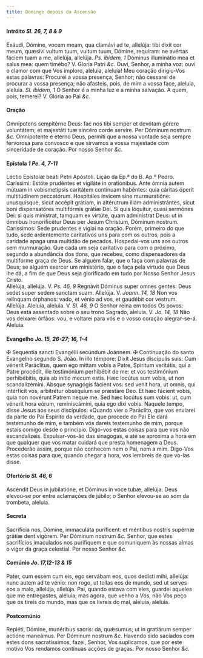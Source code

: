```yaml
---
title: Domingo depois da Ascensão
---
```


#### Intróito <em>Sl. 26, 7, 8 & 9</em>

<div class="grid grid-cols-2 gap-5">
  <span class="text-justify">
    Exáudi, Dómine, vocem meam, qua clamávi ad te, allelúja: tibi dixit cor
    meum, quæsívi vultum tuum, vultum tuum, Dómine, requíram: ne avértas fáciem
    tuam a me, allelúja, allelúja. <em>Ps. ibidem, 1</em> Dóminus illuminátio
    mea et salus mea: quem timébo? V. Gloria Patri <em>&c.</em>
  </span>
  <span class="text-justify">
    Ouvi, Senhor, a minha voz: ouvi o clamor com que Vos imploro, aleluia,
    aleluia! Meu coração dirigiu-Vos estas palavras: Procurei a vossa presença,
    Senhor; não cessarei de procurar a vossa presença; não afasteis, pois, de
    mim a vossa face, aleluia, aleluia. <em>Sl. ibidem, 1</em> Ó Senhor é a
    minha luz e a minha salvação. A quem, pois, temerei? V. Glória ao Pai
    <em>&c.</em>
  </span>
</div>

#### Oração

<div class="grid grid-cols-2 gap-5">
  <span class="text-justify">
    Omnípotens sempitérne Deus: fac nos tibi semper et devótam gérere
    voluntátem; et majestáti tuæ sincéro corde servíre. Per Dóminum nostrum
    <em>&c.</em>
  </span>
  <span class="text-justify">
    Omnipotente e eterno Deus, permiti que a nossa vontade seja sempre fervorosa
    para convosco e que sirvamos a vossa majestade com sinceridade de coração.
    Por nosso Senhor <em>&c.</em>
  </span>
</div>

#### Epístola <em>1 Pe. 4, 7-11</em>

<div class="grid grid-cols-2 gap-5">
  <span class="text-justify">Léctio Epístolæ beáti Petri Apóstoli.</span>
  <span class="text-justify">Lição da Ep.ª do B. Ap.º Pedro.</span>
  <span class="text-justify">
    Caríssimi: Estóte prudéntes et vigiláte in oratiónibus. Ante ómnia autem
    mútuam in vobismetípsis caritátem contínuam habéntes: quia cáritas óperit
    multitúdinem peccatórum. Hospitáles ínvicem sine murmuratióne: unusquísque,
    sicut accépit grátiam, in altérutrum illam administrántes, sicut boni
    dispensatóres multifórmis grátiæ Dei. Si quis lóquitur, quasi sermónes Dei:
    si quis minístrat, tamquam ex virtúte, quam adminístrat Deus: ut in ómnibus
    honorificétur Deus per Jesum Christum, Dóminum nostrum.
  </span>
  <span class="text-justify">
    Caríssimos: Sede prudentes e vigiai na oração. Porém, primeiro do que tudo,
    sede ardentemente caritativos uns para com os outros, pois a caridade apaga
    uma multidão de pecados. Hospedai-vos uns aos outros sem murmuração. Que
    cada um seja caritativo para com o próximo, segundo a abundância dos dons,
    que recebeu, como dispensadores da multiforme graça de Deus. Se alguém
    falar, que o faça com palavras de Deus; se alguém exercer um ministério, que
    o faça pela virtude que Deus lhe dá, a fim de que Deus seja glorificado em
    tudo por Nosso Senhor Jesus Cristo.
  </span>
</div>

<div class="grid grid-cols-2 gap-5">
  <span class="text-justify">
    Allelúja, allelúja. V. <em>Ps. 46, 9</em> Regnávit Dóminus super omnes
    gentes: Deus sedet super sedem sanctam suam. Allelúja. V.
    <em>Joann. 14, 18</em> Non vos relínquam órphanos: vado, et vénio ad vos, et
    gaudébit cor vestrum. Allelúja.
  </span>
  <span class="text-justify">
    Aleluia, aleluia. V. <em>Sl. 46, 9</em> O Senhor reina em todos Os povos:
    Deus está assentado sobre o seu trono Sagrado, aleluia. V.
    <em>Jo. 14, 18</em> Não vos deixarei órfãos: vou, e voltarei para vós e o vosso
    coração alegrar-se-á. Aleluia.
  </span>
</div>

#### Evangelho <em>Jo. 15, 26-27; 16, 1-4</em>

<div class="grid grid-cols-2 gap-5">
  <span class="text-justify">
    <span class="text-red-500">&#10016;</span> Sequéntia sancti Evangélii
    secúndum Joánnem.
  </span>
  <span class="text-justify">
    <span class="text-red-500">&#10016;</span> Continuação do santo Evangelho
    segundo S. João.
  </span>
  <span class="text-justify">
    In illo témpore: Dixit Jesus discípulis suis: Cum vénerit Paráclitus, quem
    ego mittam vobis a Patre, Spíritum veritátis, qui a Patre procédit, ille
    testimónium perhibébit de me: et vos testimónium perhibébitis, quia ab
    inítio mecum estis. Hæc locútus sum vobis, ut non scandalizémini. Absque
    synagógis fácient vos: sed venit hora, ut omnis, qui intérficit vos,
    arbitrétur obséquium se præstáre Deo. Et hæc fácient vobis, quia non
    novérunt Patrem neque me. Sed hæc locútus sum vobis: ut, cum vénerit hora
    eórum, reminiscámini, quia ego dixi vobis.
  </span>
  <span class="text-justify">
    Naquele tempo, disse Jesus aos seus discípulos: «Quando vier o Paráclito,
    que vos enviarei da parte do Pai Espírito da verdade, que procede do Pai Ele
    dará testemunho de mim, e também vós dareis testemunho de mim, porque estais
    comigo desde o princípio. Digo-vos estas coisas para que vos não
    escandalizeis. Expulsar-vos-ão das sinagogas, e até se aproxima a hora em
    que qualquer que vos matar cuidará que presta homenagem a Deus. Procederão
    assim, porque não conhecem nem o Pai, nem a mim. Digo-Vos estas coisas para
    que, quando chegar a hora, vos lembreis de que vo-las disse.
  </span>
</div>

#### Ofertório <em>Sl. 46, 6</em>

<div class="grid grid-cols-2 gap-5">
  <span class="text-justify">
    Ascéndit Deus in jubilatióne, et Dóminus in voce tubæ, allelúja.
  </span>
  <span class="text-justify">
    Deus elevou-se por entre aclamações de júbilo; o Senhor elevou-se ao som da
    trombeta, aleluia.
  </span>
</div>

#### Secreta

<div class="grid grid-cols-2 gap-5">
  <span class="text-justify">
    Sacrifícia nos, Dómine, immaculáta puríficent: et méntibus nostris supérnæ
    grátiæ dent vigórem. Per Dóminum nostrum <em>&c.</em>
  </span>
  <span class="text-justify">
    Senhor, que estes sacrifícios imaculados nos purifiquem e que comuniquem às
    nossas almas o vigor da graça celestial. Por nosso Senhor <em>&c.</em>
  </span>
</div>

#### Comúnio <em>Jo. 17,12-13 & 15</em>

<div class="grid grid-cols-2 gap-5">
  <span class="text-justify">
    Pater, cum essem cum eis, ego servábam eos, quos dedísti mihi, allelúja:
    nunc autem ad te vénio: non rogo, ut tollas eos de mundo, sed ut serves eos
    a malo, allelúja, allelúja.
  </span>
  <span class="text-justify">
    Pai, quando estava com eles, guardei aqueles que me entregastes, aleluia;
    mas agora, que venho a Vós, não Vos peço que os tireis do mundo, mas que os
    livreis do mal, aleluia, aleluia.
  </span>
</div>

#### Postcomúnio

<div class="grid grid-cols-2 gap-5">
  <span class="text-justify">
    Repléti, Dómine, munéribus sacris: da, quǽsumus; ut in gratiárum semper
    actióne maneámus. Per Dóminum nostrum <em>&c.</em>
  </span>
  <span class="text-justify">
    Havendo sido saciados com estes dons sacratíssimos, fazei, Senhor, Vos
    suplicamos, que por este motivo Vos rendamos contínuas acções de graças. Por
    nosso Senhor <em>&c.</em>
  </span>
</div>

